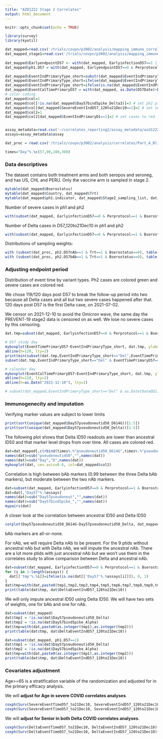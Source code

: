 ```yaml
---
title: "AZD1222 Stage 2 Correlates"
output: html_document
---
```


```r
knitr::opts_chunk$set(echo = TRUE)

library(survey)
library(kyotil)

dat_mapped=read.csv('/trials/covpn/p3002/analysis/mapping_immune_correlates/stage2/adata/COVID_AstraZeneca_stage2_mapped_20240322.csv')
dat_mapped_stage1=read.csv('/trials/covpn/p3002/analysis/mapping_immune_correlates/stage1/adata/COVID_AstraZeneca_realdata_20221208.csv')
 
dat_mapped$EarlyendpointD57 <- with(dat_mapped, EarlyinfectionD57==1 | (EventIndPrimaryD1==1 & EventTimePrimaryD1 < NumberdaysD1toD57 + 7),1,0)
dat_mapped$ph1.D57 = with(dat_mapped, EarlyendpointD57==0 & Perprotocol==1 & EventTimePrimaryD57 >= 7)

dat_mapped$EventIndPrimaryType_short=substr(dat_mapped$EventIndPrimaryType,1,3)
dat_mapped$EventIndPrimaryType_short=ifelse(dat_mapped$EventIndPrimaryType_short=="", NA,dat_mapped$EventIndPrimaryType_short)
dat_mapped$EventIndPrimaryType_short=ifelse(is.na(dat_mapped$EventIndPrimaryType_short) & dat_mapped$EventIndPrimaryD1==1, "Unk",dat_mapped$EventIndPrimaryType_short)
dat_mapped$EventCalTimePrimaryD57 = with(dat_mapped, as.Date(D57Date)+EventTimePrimaryD57)
# color coding
dat_mapped$col=1
dat_mapped$col[!is.na(dat_mapped$Day57bindSpike_Delta3)]=3 # set ph2 ptids to green
dat_mapped$col[dat_mapped$SevereEventIndD57_120to21Dec10==1]=2 # set severe cases to red
dat_mapped$col2=1
dat_mapped$col2[dat_mapped$EventIndPrimaryD1==1]=2 # set cases to red


assay_metadata=read.csv('~/correlates_reporting2/assay_metadata/azd1222_stage2_assay_metadata.csv')
assays=assay_metadata$assay

dat_proc = read.csv('/trials/covpn/p3002/analysis/correlates/Part_A_Blinded_Phase_Data/adata/azd1222_stage2_data_processed_20240322.csv')

times="Day"%.%c(57,90,180,360)
```


### Data descriptives

The dataset contains both treatment arms and both seropos and seroneg, and has US, CHL and PERU. Only the vaccine arm is sampled in stage 2.
```r
mytable(dat_mapped$Bserostatus)
mytable(dat_mapped$Country, dat_mapped$Trt)
mytable(dat_mapped$ph1.indicator, dat_mapped$Stage2_sampling_list, dat_mapped$Trt)
```




Number of severe cases in ph1 and ph2
```r
with(subset(dat_mapped, EarlyinfectionD57==0 & Perprotocol==1 & Bserostatus==0 & Trt==1), mytable(!is.na(Day57bindSpike_Delta3), SevereEventIndD57_120to21Dec10))
```

Number of Delta cases in D57_120to21Dec10 in ph1 and ph2
```r
with(subset(dat_mapped, EarlyinfectionD57==0 & Perprotocol==1 & Bserostatus==0 & Trt==1), mytable(!is.na(Day57bindSpike_Delta3), DeltaEventIndD57_120to21Dec10))
```


Distributions of sampling weights:
```r
with (subset(dat_proc, ph2.D57nAb==1 & Trt==1 & Bserostatus==0), table(wt.D57nAb, Wstratum))
with (subset(dat_proc, ph2.D57bAb==1 & Trt==1 & Bserostatus==0), table(wt.D57bAb, Wstratum))
```



### Adjusting endpoint period

Distribution of event time by variant types. Ph2 cases are colored green and severe cases are colored red.

We chose 119/120 days post D57 to break the follow-up period into two because all Delta cases and all but two severe cases happened after that. 120 days post D57 is the first Delta case, on 2021-07-02.

We censor on 2021-12-10 to avoid the Omicron wave, the same day the PREVENT-19 stage2 data is censored on as well. We lose no severe cases by this censoring.
```r
dat.tmp=subset(dat_mapped, EarlyinfectionD57==0 & Perprotocol==1 & Bserostatus==0 & Trt==1)

# D57 study day
myboxplot(EventTimePrimaryD57~EventIndPrimaryType_short, dat.tmp, ylab="EventTimePrimary57", col=dat.tmp$col, cex.axis=0.8)
abline(h=120, lty=2) 
print(min(subset(dat.tmp,EventIndPrimaryType_short=="Del",EventTimePrimaryD57),na.rm=T))
subset(dat.tmp,EventIndPrimaryType_short=="Del" & EventTimePrimaryD57==120, EventCalTimePrimaryD57)

# calendar day
myboxplot(EventCalTimePrimaryD57~EventIndPrimaryType_short, dat.tmp, ylab="Event Calendar Time", col=dat.tmp$col, cex.axis=0.8)
abline(h=120, lty=2) 
abline(h=as.Date("2021-12-10"), lty=2) 

# subset(dat_mapped,EventIndPrimaryType_short=="Del" & as.Date(DateDD1)<as.Date("2021-01-01"), c(Subjectid, EventTimePrimaryDate, DateDD1))
```


### Immunogenecity and imputation

Verifying marker values are subject to lower limits
```r
print(sort(unique(dat_mapped$Day57pseudoneutid50_D614G))[1:5])
print(sort(unique(dat_mapped$Day57pseudoneutid50_Delta))[1:5])
```


The following plot shows that Delta ID50 readouts are lower than ancestral ID50 and that marker level drops from over time. All cases are colored red.
```r
dat=dat_mapped[,c(rbind(times%.%"pseudoneutid50_D614G",times%.%"pseudoneutid50_Delta"))]
names(dat)=sub("pseudoneutid50","",names(dat))
names(dat)=sub("Day","D",names(dat))
myboxplot(dat, cex.axis=0.6, col=dat_mapped$col2)
```



Correlation is high between bAb markers (0.99 between the three Delta bAb markers), but moderate between the two nAb markers.
```r
dat=subset(dat_mapped, EarlyinfectionD57==0 & Perprotocol==1 & Bserostatus==0 & Trt==1)
dat=dat[,"Day57"%.%assays]
names(dat)=sub("Day57pseudoneut","",names(dat))
names(dat)=sub("Day57bindSpike_","",names(dat))
mypairs(dat)
```

A closer look at the correlation between ancestral ID50 and Delta ID50

```r
corplot(Day57pseudoneutid50_D614G~Day57pseudoneutid50_Delta, dat_mapped, asp=1)
```

bAb markers are all-or-none. 

For nAb, we will require Delta nAb to be present. For the 9 ptids without ancestral nAb but with Delta nAb, we will impute the ancestral nAb. There are a lot more ptids with just ancestral nAb but we won't use them in the correlates study to allow comparison between Delta and ancestral nAb.
```r
dat=subset(dat_mapped, EarlyinfectionD57==0 & Perprotocol==1 & Bserostatus==0 & Trt==1)
for (i in 1:length(assays)) {
  dat[['tmp'%.%i]]=ifelse(is.na(dat[['Day57'%.%assays[i]]]), 0, 1)
}
dat$tmp=with(dat,paste0(tmp1,tmp2,tmp3,tmp4,tmp5,tmp6,tmp7,tmp8,tmp9,tmp10))
print(table(dat$tmp, dat$DeltaEventIndD57_120to21Dec10))
```

We will only impute ancestral ID50 using Delta ID50. We will have two sets of weights, one for bAb and one for nAb. 
```r
dat=subset(dat_mapped)
dat$tmp1 = !is.na(dat$Day57pseudoneutid50_Delta)
dat$tmp2 = !is.na(dat$Day57bindSpike_Alpha)
dat$tmp=with(dat,paste0(as.integer(tmp1),as.integer(tmp2)))
print(table(dat$tmp, dat$DeltaEventIndD57_120to21Dec10))
```

```r
dat=subset(dat_mapped, ph1.D57==1)
dat$tmp1 = !is.na(dat$Day57pseudoneutid50_Delta)
dat$tmp2 = !is.na(dat$Day57bindSpike_Alpha)
dat$tmp=with(dat,paste0(as.integer(tmp1),as.integer(tmp2)))
print(table(dat$tmp, dat$DeltaEventIndD57_120to21Dec10))
```



### Covariates adjustment

Age>=65 is a stratification variable of the randomization and adjusted for in the primary efficacy analysis. 

We will **adjust for Age in severe COVID correlates analyses**.
```r
coxph(Surv(SevereEventTimeD57_to21Dec10, SevereEventIndD57_120to21Dec10)~Age+risk_score, subset(dat_proc, ph1.D57_120==1 & Bserostatus==0 & Trt==1))
coxph(Surv(SevereEventTimeD57_to21Dec10, SevereEventIndD57_120to21Dec10)~Senior+risk_score, subset(dat_proc, ph1.D57_120==1 & Bserostatus==0 & Trt==1))
```


We will **adjust for Senior in both Delta COVID correlates analyses**.

```r
coxph(Surv(DeltaEventTimeD57_to21Dec10, DeltaEventIndD57_120to21Dec10)~Age+risk_score, subset(dat_proc, ph1.D57_120==1 & Bserostatus==0 & Trt==1))
coxph(Surv(DeltaEventTimeD57_to21Dec10, DeltaEventIndD57_120to21Dec10)~Senior+risk_score, subset(dat_proc, ph1.D57_120==1 & Bserostatus==0 & Trt==1))
```